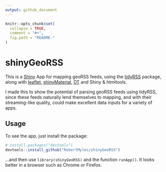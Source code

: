 ```yaml
---
output: github_document
---
```


<!-- README.md is generated from README.Rmd. Please edit that file -->

```r
knitr::opts_chunk$set(
  collapse = TRUE,
  comment = "#>",
  fig.path = "README-"
)
```

# shinyGeoRSS


This is a [Shiny](https://shiny.rstudio.com) App for mapping geoRSS feeds, using the [tidyRSS](https://github.com/RobertMyles/tidyRSS) package, along with [leaflet](https://rstudio.github.io/leaflet/), [shinyMaterial](https://ericrayanderson.github.io/shinymaterial/), [DT](https://shiny.rstudio.com/articles/datatables.html) and Shiny & htmltools.  

I made this to show the potential of parsing geoRSS feeds using tidyRSS, since these feeds naturally lend themselves to mapping, and with their streaming-like quality, could make excellent data inputs for a variety of apps.



## Usage

To see the app, just install the package:  

```r
# install.packages("devtools")
devtools::install_github("RobertMyles/shinyGeoRSS")
```

...and then use `library(shinyGeoRSS)` and the function `runApp()`. It looks better in a browser such as Chrome or Firefox. 
